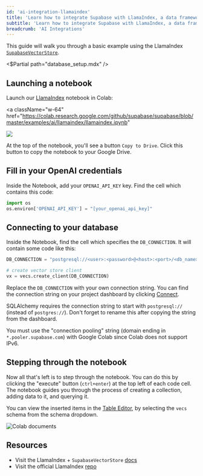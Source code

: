 ```yaml
---
id: 'ai-integration-llamaindex'
title: 'Learn how to integrate Supabase with LlamaIndex, a data framework for your LLM applications.'
subtitle: 'Learn how to integrate Supabase with LlamaIndex, a data framework for your LLM applications.'
breadcrumb: 'AI Integrations'
---
```


This guide will walk you through a basic example using the LlamaIndex [`SupabaseVectorStore`](https://github.com/supabase/supabase/blob/master/examples/ai/llamaindex/llamaindex.ipynb).

<$Partial path="database_setup.mdx" />

## Launching a notebook

Launch our [LlamaIndex](https://github.com/supabase/supabase/blob/master/examples/ai/llamaindex/llamaindex.ipynb) notebook in Colab:

<a
  className="w-64"
  href="https://colab.research.google.com/github/supabase/supabase/blob/master/examples/ai/llamaindex/llamaindex.ipynb"
>
  <img src="/docs/img/ai/colab-badge.svg" />
</a>

At the top of the notebook, you'll see a button `Copy to Drive`. Click this button to copy the notebook to your Google Drive.

## Fill in your OpenAI credentials

Inside the Notebook, add your `OPENAI_API_KEY` key. Find the cell which contains this code:

```py
import os
os.environ['OPENAI_API_KEY'] = "[your_openai_api_key]"
```

## Connecting to your database

Inside the Notebook, find the cell which specifies the `DB_CONNECTION`. It will contain some code like this:

```python
DB_CONNECTION = "postgresql://<user>:<password>@<host>:<port>/<db_name>"

# create vector store client
vx = vecs.create_client(DB_CONNECTION)
```

Replace the `DB_CONNECTION` with your own connection string. You can find the connection string on your project dashboard by clicking [Connect](https://supabase.com/dashboard/project/_?showConnect=true).

<Admonition type='note'>

SQLAlchemy requires the connection string to start with `postgresql://` (instead of `postgres://`). Don't forget to rename this after copying the string from the dashboard.

</Admonition>

<Admonition type='note'>

You must use the "connection pooling" string (domain ending in `*.pooler.supabase.com`) with Google Colab since Colab does not support IPv6.

</Admonition>

## Stepping through the notebook

Now all that's left is to step through the notebook. You can do this by clicking the "execute" button (`ctrl+enter`) at the top left of each code cell. The notebook guides you through the process of creating a collection, adding data to it, and querying it.

You can view the inserted items in the [Table Editor](https://supabase.com/dashboard/project/_/editor/), by selecting the `vecs` schema from the schema dropdown.

![Colab documents](/docs/img/ai/google-colab/colab-documents.png)

## Resources

- Visit the LlamaIndex + `SupabaseVectorStore` [docs](https://gpt-index.readthedocs.io/en/latest/examples/vector_stores/SupabaseVectorIndexDemo.html)
- Visit the official LlamaIndex [repo](https://github.com/jerryjliu/llama_index/)
